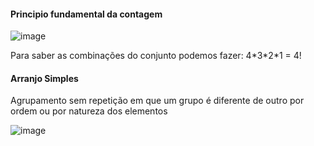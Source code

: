 






#### Principio fundamental da contagem

![image](image_468.png)

Para saber as combinações do conjunto podemos fazer: 4\*3\*2\*1 = 4!








#### Arranjo Simples

Agrupamento sem repetição em que um grupo é diferente de outro por ordem
ou por natureza dos elementos

![image](image_469.png)


